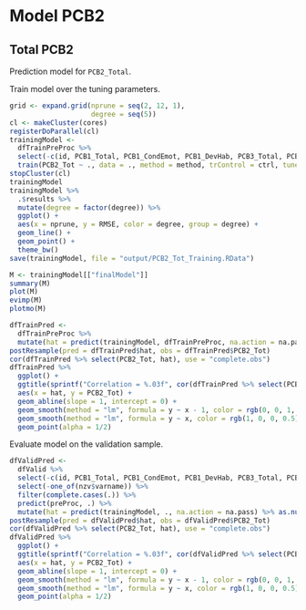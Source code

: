 # Model PCB2


## Total PCB2

Prediction model for `PCB2_Total`.

Train model over the tuning parameters.

```r
grid <- expand.grid(nprune = seq(2, 12, 1),
                    degree = seq(5))
cl <- makeCluster(cores)
registerDoParallel(cl)
trainingModel <-
  dfTrainPreProc %>% 
  select(-c(id, PCB1_Total, PCB1_CondEmot, PCB1_DevHab, PCB3_Total, PCB3_PCPonly, PCB3_Person, PCB3_Resource)) %>% 
  train(PCB2_Tot ~ ., data = ., method = method, trControl = ctrl, tuneGrid = grid, na.action = na.exclude)
stopCluster(cl)
trainingModel
trainingModel %>% 
  .$results %>% 
  mutate(degree = factor(degree)) %>% 
  ggplot() + 
  aes(x = nprune, y = RMSE, color = degree, group = degree) +
  geom_line() +
  geom_point() +
  theme_bw()
save(trainingModel, file = "output/PCB2_Tot_Training.RData")
```

```r
M <- trainingModel[["finalModel"]]
summary(M)
plot(M)
evimp(M)
plotmo(M)
```

```r
dfTrainPred <- 
  dfTrainPreProc %>% 
  mutate(hat = predict(trainingModel, dfTrainPreProc, na.action = na.pass) %>% as.numeric())
postResample(pred = dfTrainPred$hat, obs = dfTrainPred$PCB2_Tot)
cor(dfTrainPred %>% select(PCB2_Tot, hat), use = "complete.obs")
dfTrainPred %>% 
  ggplot() +
  ggtitle(sprintf("Correlation = %.03f", cor(dfTrainPred %>% select(PCB2_Tot, hat), use = "complete.obs") %>% .[1, 2])) +
  aes(x = hat, y = PCB2_Tot) +
  geom_abline(slope = 1, intercept = 0) +
  geom_smooth(method = "lm", formula = y ~ x - 1, color = rgb(0, 0, 1, 0.5), se = FALSE) +
  geom_smooth(method = "lm", formula = y ~ x, color = rgb(1, 0, 0, 0.5), se = FALSE) +
  geom_point(alpha = 1/2)
```

Evaluate model on the validation sample.

```r
dfValidPred <- 
  dfValid %>% 
  select(-c(id, PCB1_Total, PCB1_CondEmot, PCB1_DevHab, PCB3_Total, PCB3_PCPonly, PCB3_Person, PCB3_Resource)) %>% 
  select(-one_of(nzv$varname)) %>%
  filter(complete.cases(.)) %>% 
  predict(preProc, .) %>% 
  mutate(hat = predict(trainingModel, ., na.action = na.pass) %>% as.numeric())
postResample(pred = dfValidPred$hat, obs = dfValidPred$PCB2_Tot)
cor(dfValidPred %>% select(PCB2_Tot, hat), use = "complete.obs")
dfValidPred %>% 
  ggplot() +
  ggtitle(sprintf("Correlation = %.03f", cor(dfValidPred %>% select(PCB2_Tot, hat), use = "complete.obs") %>% .[1, 2])) +
  aes(x = hat, y = PCB2_Tot) +
  geom_abline(slope = 1, intercept = 0) +
  geom_smooth(method = "lm", formula = y ~ x - 1, color = rgb(0, 0, 1, 0.5), se = FALSE) +
  geom_smooth(method = "lm", formula = y ~ x, color = rgb(1, 0, 0, 0.5), se = FALSE) +
  geom_point(alpha = 1/2)
```
